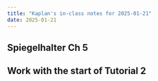 ```yaml
---
title: "Kaplan's in-class notes for 2025-01-21"
date: 2025-01-21
---
```


## Spiegelhalter Ch 5

## Work with the start of Tutorial 2


